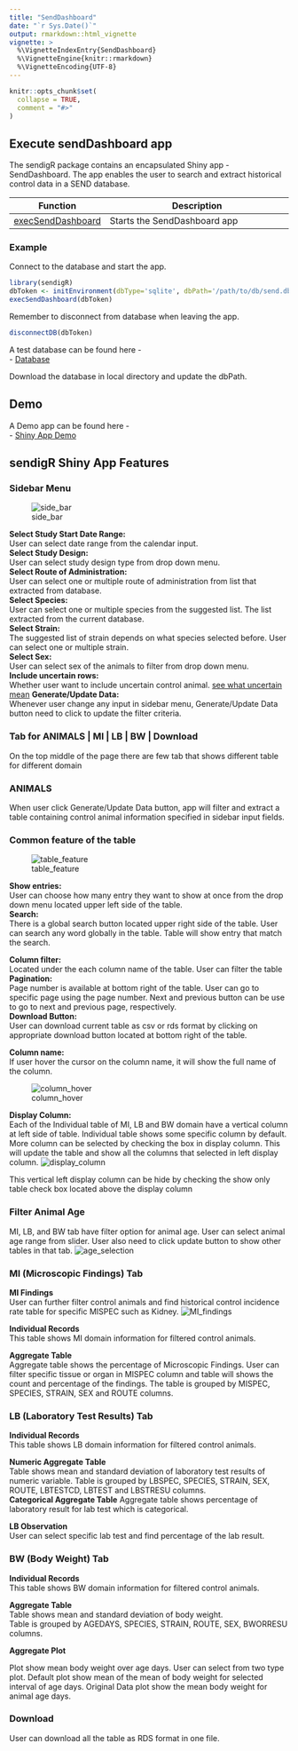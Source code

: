 ```yaml
---
title: "SendDashboard"
date: "`r Sys.Date()`"
output: rmarkdown::html_vignette
vignette: >
  %\VignetteIndexEntry{SendDashboard}
  %\VignetteEngine{knitr::rmarkdown}
  %\VignetteEncoding{UTF-8}
---
```


```r
knitr::opts_chunk$set(
  collapse = TRUE,
  comment = "#>"
)
```


## Execute sendDashboard app

The sendigR package contains an encapsulated Shiny app - SendDashboard. The app enables the user to search and extract historical control data in a SEND database.


| Function | Description |
|-|------------|
| [execSendDashboard](../reference/execSendDashboard.html) |Starts the SendDashboard app | 


### Example 

Connect to the database and start the app.   


```R
library(sendigR)
dbToken <- initEnvironment(dbType='sqlite', dbPath='/path/to/db/send.db')
execSendDashboard(dbToken)
```

Remember to disconnect from database when leaving the app.  

```R
disconnectDB(dbToken)
```
A test database can be found here -  
- [Database](https://github.com/phuse-org/sendigR/blob/main/tests/data/send_no_duplicates.db)

Download the database in local directory and update the dbPath.  

## Demo   
A Demo app can be found here -  
- [Shiny App Demo](https://phuse-org.shinyapps.io/sendigR/)  

## sendigR Shiny App Features

### Sidebar Menu  

![side_bar](https://user-images.githubusercontent.com/31291716/177619443-6bded096-f69e-44ca-b1b6-4a4c6556d404.gif)

__Select Study Start Date Range:__  
User can select date range from the calendar input.  
__Select Study Design:__  
User can select study design type from drop down menu.  
__Select Route of Administration:__      
User can select one or multiple route of administration from list that extracted from database.   
__Select Species:__  
User can select one or multiple species from the suggested list. The list extracted from the current database.  
__Select Strain:__  
The suggested list of strain depends on what species selected before. User can select one or multiple strain.  
__Select Sex:__  
User can select sex of the animals to filter from drop down menu.  
__Include uncertain rows:__  
Whether user want to include uncertain control animal.
[see  what uncertain mean](../reference/getControlSubj.html)
__Generate/Update Data:__  
Whenever user change any input in sidebar menu, Generate/Update Data button need to click to update the filter criteria.




### Tab for ANIMALS | MI  | LB | BW | Download  

On the top middle of the page there are few tab that shows different table for different domain

### ANIMALS  
When user click Generate/Update Data button, app will filter and extract a table containing control animal information specified in sidebar input fields.

### Common feature of the table
![table_feature](https://user-images.githubusercontent.com/31291716/177620363-3326e301-04b8-451b-99dd-2d2bc1637db8.gif)


__Show entries:__  
User can choose how many entry they want to show at once from the drop down menu located upper left side of the table.  
__Search:__  
There is a global search button located upper right side of the table. User can search any word globally in the table. Table will show entry that match the search.  


__Column filter:__    
Located under the each column name of the table. User can filter the table     
__Pagination:__  
Page number is available at bottom right of the table. User can go to specific page using the page number. Next and previous button can be use to go to next and previous page, respectively.  
__Download Button:__  
User can download current table as csv or rds format by clicking on appropriate download button located at bottom right of the table.  

__Column name:__  
If user hover the cursor on the column name, it will show the full name of the column.  

![column_hover](https://user-images.githubusercontent.com/31291716/177578200-26199228-d425-4256-8719-d8f0fed92fc5.gif)

__Display Column:__  
Each of the Individual table of MI, LB and BW domain have a vertical column at left side of table. Individual table shows some specific column by default. More column can be selected by checking the box in display column. This will update the table and show all the columns that selected in left display column. 
![display_column](https://user-images.githubusercontent.com/31291716/177612096-2e5544fa-6a4d-4145-81d5-8e593de89848.gif)

This vertical left display column can be hide by checking the show only table check box located above the display column

### Filter Animal Age

MI, LB,  and BW tab have filter option for animal age. User can select animal age range from slider. User also need to click update button to show  other tables in that tab. 
![age_selection](https://user-images.githubusercontent.com/31291716/177612185-59b6d45b-436a-402e-ba35-948458ab477d.gif)

### MI (Microscopic Findings) Tab

__MI Findings__  
User can further filter control animals and find historical control incidence rate table for specific MISPEC such as Kidney.
![MI_findings](https://user-images.githubusercontent.com/31291716/177612213-f65a30c3-f46a-42ed-b870-606d08a3a667.gif)

__Individual Records__  
This table shows MI domain information for filtered control animals.    

__Aggregate Table__  
Aggregate table shows the percentage of Microscopic Findings.
User can filter specific tissue or organ in MISPEC column and table will shows the count and percentage of the findings. The table is grouped by MISPEC, SPECIES, STRAIN, SEX and ROUTE columns.   

### LB (Laboratory Test Results) Tab

__Individual Records__  
This table shows LB domain information for filtered control animals.   

__Numeric Aggregate Table__  
Table shows mean and standard deviation of laboratory test results of numeric  variable.
Table is grouped by LBSPEC, SPECIES, STRAIN, SEX, ROUTE, LBTESTCD, LBTEST and LBSTRESU columns.    
__Categorical Aggregate Table__ 
Aggregate table shows percentage of laboratory result for lab test which is categorical.

__LB Observation__  
User can select specific lab test and find percentage of the lab result.


### BW (Body Weight) Tab

__Individual Records__  
This table shows BW domain information for filtered control animals.    

__Aggregate Table__  
Table shows mean and standard deviation of body weight.  
Table is grouped by AGEDAYS, SPECIES, STRAIN, ROUTE, SEX, BWORRESU columns. 

__Aggregate Plot__  

Plot show mean body weight over age days. User can  select from two type plot.  Default plot show mean of the mean of body weight for selected interval of age days.  Original Data plot show the mean body weight for animal age days.

### Download  
User can download all the table as RDS format in one file.  










